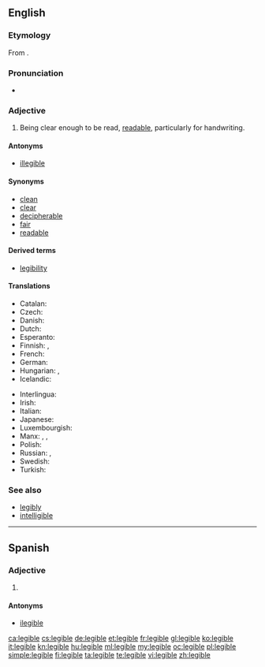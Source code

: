 ==English==

===Etymology===
From {{etyl|LL.|en}} {{term|legibilis||that can be read}}.

===Pronunciation===
* {{IPA|/ˈlɛd͡ʒəbl/}}

===Adjective===
{{en-adj}}

# Being clear enough to be read, [[readable]], particularly for handwriting.

====Antonyms====
* [[illegible]]

====Synonyms====
* [[clean]]
* [[clear]]
* [[decipherable]]
* [[fair]]
* [[readable]]

====Derived terms====
* [[legibility]]

====Translations====
{{trans-top|being clear enough to be read, readable, particularly for handwriting}}
* Catalan: {{t|ca|llegible}}
* Czech: {{t|cs|čitelný|m}}
* Danish: {{t|da|læselig}}
* Dutch: {{t|nl|leesbaar}}
* Esperanto: {{t|eo|legebla}}
* Finnish: {{t|fi|luettava}}, {{t|fi|lukukelpoinen}}
* French: {{t+|fr|lisible}}
* German: {{t+|de|leserlich}}
* Hungarian: {{t+|hu|olvasható}}, {{t|hu|elolvasható}}
* Icelandic: {{t+|is|læsilegur}}
{{trans-mid}}
* Interlingua: {{t|ia|legible}}
* Irish: {{t|ga|inléite}}
* Italian: {{t|it|leggibile}}
* Japanese: {{t|ja|読みやすい|tr=yomiyasui}}
* Luxembourgish: {{t|lb|lieserlech}}
* Manx: {{t|gv|so-lhaih}}, {{t|gv|lhaihagh}}, {{t|gv|lhaihoil}}
* Polish: {{t+|pl|czytelny|m}}
* Russian: {{t+|ru|разборчивый|tr=razbórčivyj|sc=Cyrl}}, {{t|ru|удобочита́емый|sc=Cyrl}}
* Swedish: {{t+|sv|läsbar}}
* Turkish: {{t+|tr|okunaklı}}
{{trans-bottom}}

===See also===
* [[legibly]]
* [[intelligible]]

----

==Spanish==

===Adjective===
{{es-adj}}

# {{l|en|legible}}

====Antonyms====
* [[ilegible]]

[[ca:legible]]
[[cs:legible]]
[[de:legible]]
[[et:legible]]
[[fr:legible]]
[[gl:legible]]
[[ko:legible]]
[[it:legible]]
[[kn:legible]]
[[hu:legible]]
[[ml:legible]]
[[my:legible]]
[[oc:legible]]
[[pl:legible]]
[[simple:legible]]
[[fi:legible]]
[[ta:legible]]
[[te:legible]]
[[vi:legible]]
[[zh:legible]]